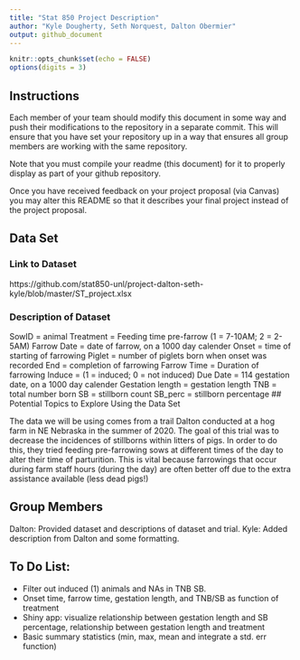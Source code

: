 ```yaml
---
title: "Stat 850 Project Description"
author: "Kyle Dougherty, Seth Norquest, Dalton Obermier"
output: github_document
---
```


```r
knitr::opts_chunk$set(echo = FALSE)
options(digits = 3)
```

## Instructions

Each member of your team should modify this document in some way and push their modifications to the repository in a separate commit. This will ensure that you have set your repository up in a way that ensures all group members are working with the same repository. 

Note that you must compile your readme (this document) for it to properly display as part of your github repository. 

Once you have received feedback on your project proposal (via Canvas) you may alter this README so that it describes your final project instead of the project proposal. 

## Data Set

### Link to Dataset
https://github.com/stat850-unl/project-dalton-seth-kyle/blob/master/ST_project.xlsx

### Description of Dataset
SowID = animal 
Treatment = Feeding time pre-farrow (1 = 7-10AM; 2 = 2-5AM)
Farrow Date = date of farrow, on a 1000 day calender
Onset = time of starting of farrowing
Piglet = number of piglets born when onset was recorded
End = completion of farrowing
Farrow Time = Duration of farrowing 
Induce = (1 = induced; 0 = not induced)
Due Date = 114 gestation date, on a 1000 day calender
Gestation length = gestation length
TNB = total number born 
SB = stillborn count 
SB_perc = stillborn percentage
## Potential Topics to Explore Using the Data Set

The data we will be using comes from a trail Dalton conducted at a hog farm in NE Nebraska in the summer of 2020. The goal of this trial was to decrease the incidences of stillborns within litters of pigs. In order to do this, they tried feeding pre-farrowing sows at different times of the day to alter their time of parturition. This is vital because farrowings that occur during farm staff hours (during the day) are often better off due to the extra assistance available (less dead pigs!)

## Group Members

Dalton: Provided dataset and descriptions of dataset and trial. 
Kyle: Added description from Dalton and some formatting.

## To Do List: 
+ Filter out induced (1) animals and NAs in TNB SB. 
+ Onset time, farrow time, gestation length, and TNB/SB as function of treatment 
+ Shiny app: visualize relationship between gestation length and SB percentage, relationship between gestation length and treatment 
+ Basic summary statistics (min, max, mean and integrate a std. err function)

